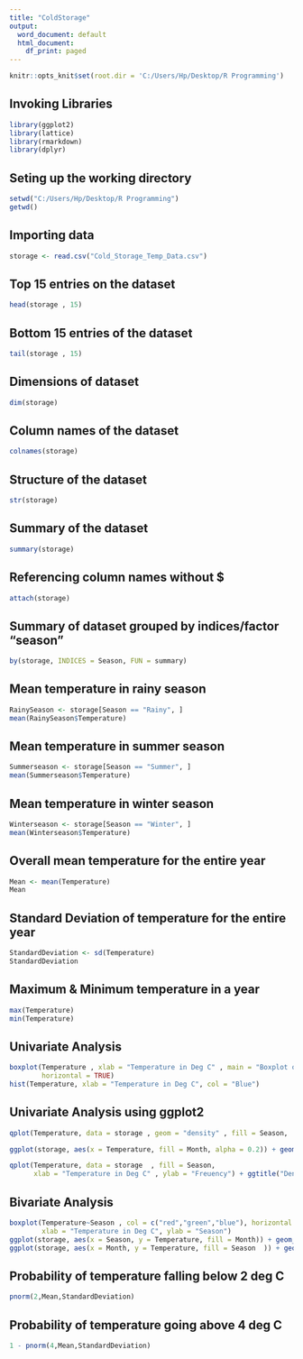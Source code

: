 ---
title: "ColdStorage"
output:
  word_document: default
  html_document:
    df_print: paged
---

```{r setup}
knitr::opts_knit$set(root.dir = 'C:/Users/Hp/Desktop/R Programming')
```

## Invoking Libraries

```{r}
library(ggplot2)
library(lattice)
library(rmarkdown)
library(dplyr)
```

## Seting up the working directory

```{r}
setwd("C:/Users/Hp/Desktop/R Programming")
getwd()
```

## Importing data

```{r}
storage <- read.csv("Cold_Storage_Temp_Data.csv")
```

## Top 15 entries on the dataset

```{r}
head(storage , 15)
```

## Bottom 15 entries of the dataset

```{r}
tail(storage , 15)
```

## Dimensions of dataset

```{r}
dim(storage)
```

## Column names of the dataset

```{r}
colnames(storage)
```

## Structure of the dataset

```{r}
str(storage)
```

## Summary of the dataset

```{r}
summary(storage)
```

## Referencing column names without $ 

```{r}
attach(storage)
```

## Summary of dataset grouped by indices/factor "season" 

```{r}
by(storage, INDICES = Season, FUN = summary)
```

## Mean temperature in rainy season

```{r}
RainySeason <- storage[Season == "Rainy", ]
mean(RainySeason$Temperature)
```

## Mean temperature in summer season

```{r}
Summerseason <- storage[Season == "Summer", ]
mean(Summerseason$Temperature)
``` 

## Mean temperature in winter season 

```{r}
Winterseason <- storage[Season == "Winter", ]
mean(Winterseason$Temperature)
```

## Overall mean temperature for the entire year 

```{r}
Mean <- mean(Temperature)
Mean
```

## Standard Deviation of temperature for the entire year
 
```{r}
StandardDeviation <- sd(Temperature)
StandardDeviation
```

## Maximum & Minimum temperature in a year

```{r}
max(Temperature)
min(Temperature)
```

## Univariate Analysis

```{r}
boxplot(Temperature , xlab = "Temperature in Deg C" , main = "Boxplot of Temperature" , col = "Blue",
        horizontal = TRUE)
hist(Temperature, xlab = "Temperature in Deg C", col = "Blue")
```

## Univariate Analysis using ggplot2

```{r}
qplot(Temperature, data = storage , geom = "density" , fill = Season,  xlab = "Temperature in Deg C" , ylab = "Freuency") + ggtitle("Density Frequency of Temp by Season") + theme(plot.title = element_text(hjust = 0.5)) + geom_density(alpha =0.8)

ggplot(storage, aes(x = Temperature, fill = Month, alpha = 0.2)) + geom_density() + ggtitle("Density of Temperature monthly") + theme(plot.title = element_text(hjust = 0.5))

qplot(Temperature, data = storage  , fill = Season, 
      xlab = "Temperature in Deg C" , ylab = "Freuency") + ggtitle("Density Frequency of Temp by Season") + theme(plot.title = element_text(hjust = 0.5)) + geom_bar()    
```


## Bivariate Analysis 

```{r}
boxplot(Temperature~Season , col = c("red","green","blue"), horizontal = TRUE ,
        xlab = "Temperature in Deg C", ylab = "Season")
ggplot(storage, aes(x = Season, y = Temperature, fill = Month)) + geom_boxplot() + ggtitle("Boxplot distribution of season for temperature") + theme(plot.title = element_text(hjust = 0.5))
ggplot(storage, aes(x = Month, y = Temperature, fill = Season  )) + geom_boxplot() + ggtitle("Boxplot representation of Months for Temperture") + theme(plot.title = element_text(hjust = 0.5))
```


## Probability of temperature falling below 2 deg C

```{r}
pnorm(2,Mean,StandardDeviation)
```

## Probability of temperature going above 4 deg C

```{r}
1 - pnorm(4,Mean,StandardDeviation)
```

